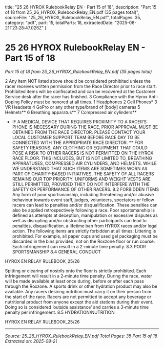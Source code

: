   title: "25 26 HYROX RulebookRelay EN - Part 15 of 18",
  description: "Part 15 of 18 from 25_26_HYROX_RulebookRelay_EN.pdf (35 pages total)",
  sourceFile: "25_26_HYROX_RulebookRelay_EN.pdf",
  totalPages: 35,
  category: "pdf",
  part: 15,
  totalParts: 18,
  extractedDate: "2025-08-21T23:28:47.026Z"
}

# 25 26 HYROX RulebookRelay EN - Part 15 of 18

*Part 15 of 18 from 25_26_HYROX_RulebookRelay_EN.pdf (35 pages total)*

2 Any item NOT listed above should be considered
prohibited unless the racer receives written permission
from the Race Director prior to race start. Prohibited
items will be confiscated and can be recovered at the
Customer Service desk after the racer has finished.
3 Compliance with the Hyrox Anti-Doping Policy must be
honored at all times.
1 Headphones
2 Cell Phones*
3 VR Headsets
4 GoPro or any other type/brand of [body] cameras
5 Helmets**
6 Breathing apparatus**
7 Compressed air cylinders**
* IF A MEDICAL DEVICE THAT REQUIRES PROXIMITY TO A RACER’S PHONE IS NECESSARY DURING THE
RACE, PRIOR APPROVAL MUST BE OBTAINED FROM THE RACE DIRECTOR. PLEASE CONTACT YOUR LOCAL
CUSTOMER SUPPORT TEAM BEFORE RACE DAY TO BE CONNECTED WITH THE APPROPRIATE RACE DIRECTOR.
** FOR SAFETY REASONS, ANY CLOTHING OR EQUIPMENT THAT COULD POSE A RISK TO OTHER RACERS
IS NOT PERMITTED ON THE HYROX RACE FLOOR. THIS INCLUDES, BUT IS NOT LIMITED TO, BREATHING
APPARATUSES, COMPRESSED AIR CYLINDERS, AND HELMETS. WHILE WE UNDERSTAND THAT SUCH ITEMS
ARE SOMETIMES WORN AS PART OF CHARITY-BASED INITIATIVES, THE SAFETY OF ALL RACERS REMAINS OUR
TOP PRIORITY. UNIFORMS AND WEIGHT VESTS ARE STILL PERMITTED, PROVIDED THEY DO NOT INTERFERE
WITH THE SAFETY OR PERFORMANCE OF OTHER RACERS.
8.2 FORBIDDEN ITEMS
Any form of poor sportsmanship, including threatening
and/or abusive behaviour towards event staff, judges,
volunteers, spectators or fellow racers can lead to
penalties and/or disqualification. These penalties
can also be applied retrospectively following a race.
Poor sportsmanship is defined as attempts at
deception, manipulation or excessive disputes as well
as disrupting and/or obstructing other participants
can lead to penalties, disqualification, a lifetime ban
from HYROX races and/or legal action.
The following items are strictly forbidden at all times:
Littering is prohibited. For example, all paper cups
and used gel packaging must be discarded in the bins
provided, not on the Roxzone floor or run course. Each
infringement can result in a 2-minute time penalty.
8.3 POOR SPORTSMANSHIP
8.4 GENERAL CONDUCT

HYROX EN RELAY RULEBOOK_25/26

Spitting or clearing of nostrils onto the floor is strictly
prohibited. Each infringement will result in a 2-minute
time penalty.
During the race, water will be made available at least
once during, before or after each pass through the
Roxzone. A sports drink or other hydration product
may also be available. Any racers desiring nutrition
must carry it on their person from the start of the
race.
Racers are not permitted to accept any beverage
or nutritional product from anyone except the aid
stations during their event. Doing so is considered
‘outside assistance’ and carries a 3-minute time
penalty per infringement.
8.5 HYDRATION/NUTRITION

HYROX EN RELAY RULEBOOK_25/26

---

*Source: 25_26_HYROX_RulebookRelay_EN.pdf*
*Total Pages: 35*
*Part 15 of 18*
*Extracted on: 2025-08-21*

